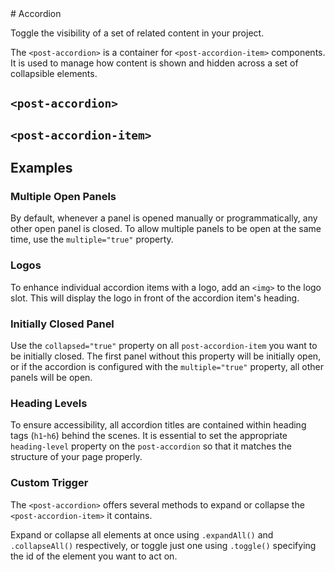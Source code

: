 
<Meta of={accordionStories} />

<div className="docs-title">
  # Accordion

  <link-design of={JSON.stringify(accordionStories)}></link-design>
</div>


<p className="lead">Toggle the visibility of a set of related content in your project.</p>

The `<post-accordion>` is a container for `<post-accordion-item>` components.
It is used to manage how content is shown and hidden across a set of collapsible elements.

<Canvas sourceState="shown" of={accordionStories.Default} />

## `<post-accordion>`

<Controls of={accordionStories.Default} />

## `<post-accordion-item>`

<Controls of={accordionItemStories.Default} />

<ComponentsPackageInstall component="<post-accordion>" />

## Examples

### Multiple Open Panels

By default, whenever a panel is opened manually or programmatically, any other open panel is closed.
To allow multiple panels to be open at the same time, use the `multiple="true"` property.

<Canvas of={accordionStories.MultipleOpenPanels} />

### Logos

To enhance individual accordion items with a logo, add an `<img>` to the logo slot.
This will display the logo in front of the accordion item's heading.

<Canvas of={accordionStories.Logos}/>

### Initially Closed Panel

Use the `collapsed="true"` property on all `post-accordion-item` you want to be initially closed.
The first panel without this property will be initially open,
or if the accordion is configured with the `multiple="true"` property, all other panels will be open.

<Canvas of={accordionStories.DefaultCollapsedPanels} />

### Heading Levels

To ensure accessibility, all accordion titles are contained within heading tags (`h1`-`h6`) behind the scenes.
It is essential to set the appropriate `heading-level` property on the `post-accordion` so that it matches the structure of your page properly.

<Canvas of={accordionStories.Nested} />

### Custom Trigger

The `<post-accordion>` offers several methods to expand or collapse the `<post-accordion-item>` it contains.

Expand or collapse all elements at once using `.expandAll()` and `.collapseAll()` respectively,
or toggle just one using `.toggle()` specifying the id of the element you want to act on.

<Source
  code={SampleCustomTrigger}
  language="typescript"
/>
